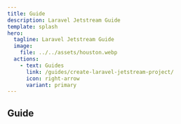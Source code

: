 ```yaml
---
title: Guide
description: Laravel Jetstream Guide
template: splash
hero:
  tagline: Laravel Jetstream Guide
  image:
    file: ../../assets/houston.webp
  actions:
    - text: Guides
      link: /guides/create-laravel-jetstream-project/
      icon: right-arrow
      variant: primary
---
```



## Guide

<CardGrid stagger>
	<LinkCard
        title="Create a Laravel Jetstream project"
        description="Learn how to create a new Laravel Jetstream project."
        href="/guides/create-laravel-jetstream-project/"
    />
    <LinkCard
        title="Spatie Permissions"
        description="Learn how to install and use Spatie Permissions."
        href="/guides/spatie-permissions/"
    />
    <LinkCard
        title="Handige Commands"
        description="Een overzicht van nuttige commando's."
        href="/reference/commands/"
    />
    <LinkCard
        title="Issues"
        description="Een overzicht van issues."
        href="/reference/issues/"
    />
</CardGrid>
